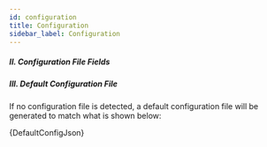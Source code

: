 ```yaml
---
id: configuration
title: Configuration
sidebar_label: Configuration
---
```



<ConfigurationPartial />

##### II. Configuration File Fields

<ConfigurationFieldsPartial/>

##### III. Default Configuration File

If no configuration file is detected, a default configuration file will be generated to match what
is shown below:

<CodeBlock>{DefaultConfigJson}</CodeBlock>